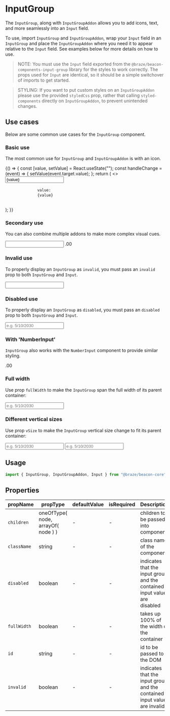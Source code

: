 


<Meta title="Core/Forms/InputGroup" component={InputGroup} />

# InputGroup

The `InputGroup`, along with `InputGroupAddon` allows you to add
icons, text, and more seamlessly into an `Input` field.

To use, import `InputGroup` and `InputGroupAddon`, wrap
your `Input` field in an `InputGroup` and place the `InputGroupAddon`
where you need it to appear relative to the `Input` field. See
examples below for more details on how to use.

> NOTE: You must use the `Input` field exported from the
> `@braze/beacon-components-input-group` library for the styles to work
> correctly. The props used for `Input` are identical, so it should
> be a simple switchover of imports to get started.

> STYLING: If you want to put custom styles on an `InputGroupAddon`
> please use the provided `styledCss`
> prop, rather that calling `styled-components`
> directly on `InputGroupAddon`, to prevent unintended changes.

## Use cases

Below are some common use cases for the `InputGroup` component.

### Basic use

The most common use for `InputGroup` and `InputGroupAddon` is
with an icon.

<Canvas>
  <Story name="basic use">
    {() => {
      const [value, setValue] = React.useState("");
      const handleChange = (event) => {
        setValue(event.target.value);
      };
      return (
        <>
          <FieldLabel label="Type here">
            <InputGroup disabled={boolean("Disabled", false)}>
              <Input value={value} onChange={handleChange} />
              <InputGroupAddon>
                <Icon size="1x" name="key" color={getColor("gray", 300)} />
              </InputGroupAddon>
            </InputGroup>
          </FieldLabel>
          <pre>
            <code>value: </code>
            <code className="input-value">{value}</code>
          </pre>
        </>
      );
    }}
  </Story>
</Canvas>

### Secondary use

You can also combine multiple addons to make more complex
visual cues.

<Canvas>
  <Story name="secondary use">
    <FieldLabel label="Type here">
      <InputGroup>
        <InputGroupAddon>
          <Icon size="1x" name="dollar-sign" color={getColor("gray", 300)} />
        </InputGroupAddon>
        <Input type="number" />
        <InputGroupAddon>
          <BodyText>.00</BodyText>
        </InputGroupAddon>
      </InputGroup>
    </FieldLabel>
  </Story>
</Canvas>

### Invalid use

To properly display an `InputGroup` as `invalid`, you must
pass an `invalid` prop to both `InputGroup` and `Input`.

<Canvas>
  <Story name="invalid use">
    <FieldLabel
      label="Type here"
      status="danger"
      statusText="Oh no, something went wrong"
    >
      <InputGroup invalid>
        <Input />
        <InputGroupAddon>
          <Icon size="1x" name="envelope" color={getColor("gray", 300)} />
        </InputGroupAddon>
      </InputGroup>
    </FieldLabel>
  </Story>
</Canvas>

### Disabled use

To properly display an `InputGroup` as `disabled`, you must
pass an `disabled` prop to both `InputGroup` and `Input`.

<Canvas>
  <Story name="disabled use">
    <FieldLabel label="Type here">
      <InputGroup disabled>
        <Input type="number" placeholder="e.g. 5/10/2030" />
        <InputGroupAddon>
          <Icon size="1x" name="calendar" color={getColor("gray", 300)} />
        </InputGroupAddon>
      </InputGroup>
    </FieldLabel>
  </Story>
</Canvas>

### With 'NumberInput'

`InputGroup` also works with the `NumberInput` component to provide similar styling.

<Canvas>
  <Story name="with number input">
    <FieldLabel label="Type here">
      <InputGroup fullWidth>
        <InputGroupAddon>
          <Icon size="1x" name="dollar-sign" color={getColor("gray", 300)} />
        </InputGroupAddon>
        <NumberInput />
        <InputGroupAddon>
          <BodyText>.00</BodyText>
        </InputGroupAddon>
      </InputGroup>
    </FieldLabel>
  </Story>
</Canvas>

### Full width

Use prop `fullWidth` to make the `InputGroup` span the full width of its parent container:

<Canvas>
  <Story name="full width">
    <FieldLabel label="Type here">
      <InputGroup fullWidth>
        <Input type="number" placeholder="e.g. 5/10/2030" />
        <InputGroupAddon>
          <Icon size="1x" name="calendar" color={getColor("gray", 300)} />
        </InputGroupAddon>
      </InputGroup>
    </FieldLabel>
  </Story>
</Canvas>

### Different vertical sizes

Use prop `vSize` to make the `InputGroup` vertical size change to fit its parent container:

<Canvas>
  <Story name="vertical size">
    <React.Fragment>
      <FieldLabel label="Type here (md)">
        <InputGroup vSize="md">
          <Input type="number" placeholder="e.g. 5/10/2030" />
          <InputGroupAddon>
            <Icon size="1x" name="calendar" color={getColor("gray", 300)} />
          </InputGroupAddon>
        </InputGroup>
      </FieldLabel>
      <FieldLabel label="Type here (sm)">
        <InputGroup vSize="sm">
          <Input type="number" placeholder="e.g. 5/10/2030" />
          <InputGroupAddon>
            <Icon size="1x" name="calendar" color={getColor("gray", 300)} />
          </InputGroupAddon>
        </InputGroup>
      </FieldLabel>
    </React.Fragment>
  </Story>
</Canvas>

## Usage

```javascript
import { InputGroup, InputGroupAddon, Input } from "@braze/beacon-core";
```

## Properties

| propName    | propType                           | defaultValue | isRequired | Description                                                               |
| ----------- | ---------------------------------- | ------------ | ---------- | ------------------------------------------------------------------------- |
| `children`  | oneOfType( node, arrayOf( node ) ) | -            | -          | children to be passed into component                                      |
| `className` | string                             | -            | -          | class name of the component                                               |
| `disabled`  | boolean                            | -            | -          | indicates that the input group and the contained input value are disabled |
| `fullWidth` | boolean                            | -            | -          | takes up 100% of the width of the container                               |
| `id`        | string                             | -            | -          | id to be passed to the DOM                                                |
| `invalid`   | boolean                            | -            | -          | indicates that the input group and the contained input value are invalid  |
